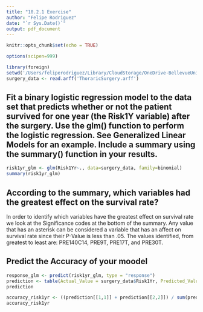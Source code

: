 ```yaml
---
title: "10.2.1 Exercise"
author: "Felipe Rodriguez"
date: "`r Sys.Date()`"
output: pdf_document
---
```


```r
knitr::opts_chunk$set(echo = TRUE)
```

```r
options(scipen=999)
```

```r
library(foreign)
setwd('/Users/feliperodriguez/Library/CloudStorage/OneDrive-BellevueUniversity/Github/dsc520//data/')
surgery_data <- read.arff('ThoraricSurgery.arff')
```

## Fit a binary logistic regression model to the data set that predicts whether or not the patient survived for one year (the Risk1Y variable) after the surgery. Use the glm() function to perform the logistic regression. See Generalized Linear Models for an example. Include a summary using the summary() function in your results.
```r

risk1yr_glm <- glm(Risk1Yr~., data=surgery_data, family=binomial)
summary(risk1yr_glm)
```
## According to the summary, which variables had the greatest effect on the survival rate?

In order to identify which variables have the greatest effect on survival rate we look at the Significance codes at the bottom of the summary. Any value that has an asterisk can be considered a variable that has an affect on survival rate since their P-Value is less than .05. The values identified, from greatest to least are: PRE140C14, PRE9T, PRE17T, and PRE30T.

## Predict the Accuracy of your moodel

```r
response_glm <- predict(risk1yr_glm, type = "response")
prediction <- table(Actual_Value = surgery_data$Risk1Yr, Predicted_Value = response_glm > .5)
prediction
```
```r
accuracy_risk1yr <- ((prediction[[1,1]] + prediction[[2,2]]) / sum(prediction))
accuracy_risk1yr
```

